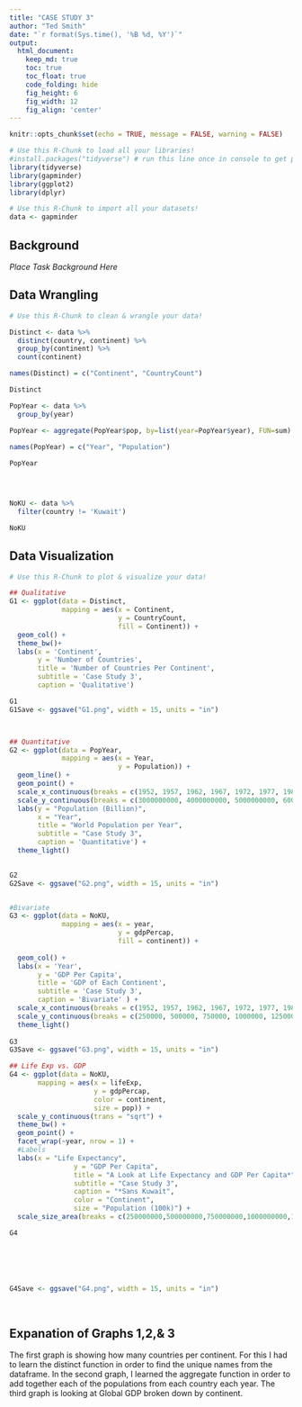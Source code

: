 ```yaml
---
title: "CASE STUDY 3"
author: "Ted Smith"
date: "`r format(Sys.time(), '%B %d, %Y')`"
output:
  html_document:  
    keep_md: true
    toc: true
    toc_float: true
    code_folding: hide
    fig_height: 6
    fig_width: 12
    fig_align: 'center'
---
```


```r
knitr::opts_chunk$set(echo = TRUE, message = FALSE, warning = FALSE)
```

```r
# Use this R-Chunk to load all your libraries!
#install.packages("tidyverse") # run this line once in console to get package
library(tidyverse)
library(gapminder)
library(ggplot2)
library(dplyr)
```

```r
# Use this R-Chunk to import all your datasets!
data <- gapminder

```

## Background

_Place Task Background Here_

## Data Wrangling

```r
# Use this R-Chunk to clean & wrangle your data!

Distinct <- data %>% 
  distinct(country, continent) %>% 
  group_by(continent) %>% 
  count(continent)

names(Distinct) = c("Continent", "CountryCount")

Distinct

PopYear <- data %>% 
  group_by(year) 

PopYear <- aggregate(PopYear$pop, by=list(year=PopYear$year), FUN=sum)
  
names(PopYear) = c("Year", "Population")

PopYear




NoKU <- data %>% 
  filter(country != 'Kuwait')

NoKU


```

## Data Visualization

```r
# Use this R-Chunk to plot & visualize your data!

## Qualitative
G1 <- ggplot(data = Distinct,
             mapping = aes(x = Continent,
                           y = CountryCount,
                           fill = Continent)) +
  geom_col() +
  theme_bw()+
  labs(x = 'Continent',
       y = 'Number of Countries',
       title = 'Number of Countries Per Continent',
       subtitle = 'Case Study 3',
       caption = 'Qualitative')

G1
G1Save <- ggsave("G1.png", width = 15, units = "in")



## Quantitative
G2 <- ggplot(data = PopYear,
             mapping = aes(x = Year,
                           y = Population)) +
  geom_line() +
  geom_point() +
  scale_x_continuous(breaks = c(1952, 1957, 1962, 1967, 1972, 1977, 1982, 1987, 1992, 1997, 2002, 2007)) +
  scale_y_continuous(breaks = c(3000000000, 4000000000, 5000000000, 6000000000), labels = c(3, 4, 5, 6)) +
  labs(y = "Population (Billion)",
       x = "Year",
       title = "World Population per Year",
       subtitle = "Case Study 3",
       caption = 'Quantitative') +
  theme_light()
  

G2
G2Save <- ggsave("G2.png", width = 15, units = "in")


#Bivariate
G3 <- ggplot(data = NoKU,
             mapping = aes(x = year,
                           y = gdpPercap,
                           fill = continent)) +
  
  geom_col() +
  labs(x = 'Year',
       y = 'GDP Per Capita',
       title = 'GDP of Each Continent',
       subtitle = 'Case Study 3',
       caption = 'Bivariate' ) +
  scale_x_continuous(breaks = c(1952, 1957, 1962, 1967, 1972, 1977, 1982, 1987, 1992, 1997, 2002, 2007)) +
  scale_y_continuous(breaks = c(250000, 500000, 750000, 1000000, 1250000, 1500000)) +
  theme_light()
               
G3
G3Save <- ggsave("G3.png", width = 15, units = "in")

## Life Exp vs. GDP
G4 <- ggplot(data = NoKU,
       mapping = aes(x = lifeExp,
                     y = gdpPercap,
                     color = continent,
                     size = pop)) +
  scale_y_continuous(trans = "sqrt") +
  theme_bw() +
  geom_point() +
  facet_wrap(~year, nrow = 1) +
  #Labels
  labs(x = "Life Expectancy",
                y = "GDP Per Capita",
                title = "A Look at Life Expectancy and GDP Per Capita*",
                subtitle = "Case Study 3",
                caption = "*Sans Kuwait",
                color = "Continent",
                size = "Population (100k)") +
  scale_size_area(breaks = c(250000000,500000000,750000000,1000000000,1250000000), labels = c(2500, 5000, 7500, 10000, 12500))

G4






G4Save <- ggsave("G4.png", width = 15, units = "in")
        
  

```

## Expanation of Graphs 1,2,& 3
The first graph is showing how many countries per continent. For this I had to learn the distinct function in order to find the unique names from the dataframe. In the second graph, I learned the aggregate function in order to add together each of the populations from each country each year. The third graph is looking at Global GDP broken down by continent.
